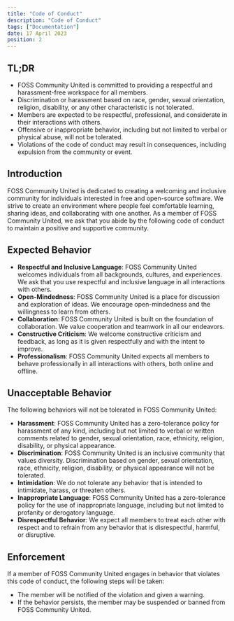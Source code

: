 ```yaml
---
title: "Code of Conduct"
description: "Code of Conduct"
tags: ["Documentation"]
date: 17 April 2023
position: 2
---
```


## TL;DR

*   FOSS Community United is committed to providing a respectful and harassment-free workspace for all members.
*   Discrimination or harassment based on race, gender, sexual orientation, religion, disability, or any other characteristic is not tolerated.
*   Members are expected to be respectful, professional, and considerate in their interactions with others.
*   Offensive or inappropriate behavior, including but not limited to verbal or physical abuse, will not be tolerated.
*   Violations of the code of conduct may result in consequences, including expulsion from the community or event.

## Introduction

FOSS Community United is dedicated to creating a welcoming and inclusive community for individuals interested in free and open-source software. We strive to create an environment where people feel comfortable learning, sharing ideas, and collaborating with one another. As a member of FOSS Community United, we ask that you abide by the following code of conduct to maintain a positive and supportive community.

## Expected Behavior

*   **Respectful and Inclusive Language**: FOSS Community United welcomes individuals from all backgrounds, cultures, and experiences. We ask that you use respectful and inclusive language in all interactions with others.
*   **Open-Mindedness**: FOSS Community United is a place for discussion and exploration of ideas. We encourage open-mindedness and the willingness to learn from others.
*   **Collaboration**: FOSS Community United is built on the foundation of collaboration. We value cooperation and teamwork in all our endeavors.
*   **Constructive Criticism**: We welcome constructive criticism and feedback, as long as it is given respectfully and with the intent to improve.
*   **Professionalism**: FOSS Community United expects all members to behave professionally in all interactions with others, both online and offline.

## Unacceptable Behavior

The following behaviors will not be tolerated in FOSS Community United:

*   **Harassment**: FOSS Community United has a zero-tolerance policy for harassment of any kind, including but not limited to verbal or written comments related to gender, sexual orientation, race, ethnicity, religion, disability, or physical appearance.
*   **Discrimination**: FOSS Community United is an inclusive community that values diversity. Discrimination based on gender, sexual orientation, race, ethnicity, religion, disability, or physical appearance will not be tolerated.
*   **Intimidation**: We do not tolerate any behavior that is intended to intimidate, harass, or threaten others.
*   **Inappropriate Language**: FOSS Community United has a zero-tolerance policy for the use of inappropriate language, including but not limited to profanity or derogatory language.
*   **Disrespectful Behavior**: We expect all members to treat each other with respect and to refrain from any behavior that is disrespectful, harmful, or disruptive.

## Enforcement

If a member of FOSS Community United engages in behavior that violates this code of conduct, the following steps will be taken:

*   The member will be notified of the violation and given a warning.
*   If the behavior persists, the member may be suspended or banned from FOSS Community United.
